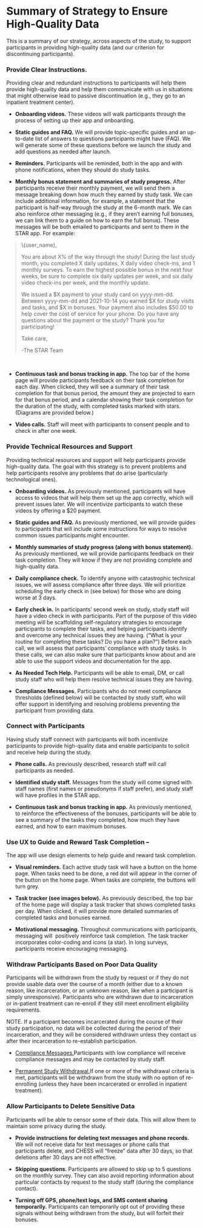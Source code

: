 # Summary of Strategy to Ensure High-Quality Data

This is a summary of our strategy, across aspects of the study, to
support participants in providing high-quality data (and our criterion
for discontinuing participants).

### **Provide Clear Instructions**.

Providing clear and redundant instructions to participants will help
them provide high-quality data and help them communicate with us in
situations that might otherwise lead to passive discontinuation (e.g.,
they go to an inpatient treatment center).

-   **Onboarding videos.** These videos will walk participants through
    the process of setting up their app and onboarding.

-   **Static guides and FAQ.** We will provide topic-specific guides and
    an up-to-date list of answers to questions participants might have
    (FAQ). We will generate some of these questions before we launch the
    study and add questions as needed after launch.

-   **Reminders.** Participants will be reminded, both in the app and
    with phone notifications, when they should do study tasks.

-   **Monthly bonus statement and summaries of study progress.** After
    participants receive their monthly payment, we will send them a
    message breaking down how much they earned by study task. We can
    include additional information, for example, a statement that the
    participant is half-way through the study at the 6-month mark. We
    can also reinforce other messaging (e.g., if they aren't earning
    full bonuses, we can link them to a guide on how to earn the full
    bonus). These messages will be both emailed to participants and sent
    to them in the STAR app. For example:

> \\{user_name},
>
> You are about X% of the way through the study! During the last study
> month, you completed X daily updates, X daily video check-ins, and 1
> monthly surveys. To earn the highest possible bonus in the next four
> weeks, be sure to complete six daily updates per week, and six daily
> video check-ins per week, and the monthly update.
>
> We issued a \$X payment to your study card on yyyy-mm-dd. Between
> yyyy-mm-dd and 2021-10-14 you earned \$X for study visits and tasks,
> and \$X in bonuses. Your payment also includes \$50.00 to help cover
> the cost of service for your phone. Do you have any questions about
> the payment or the study? Thank you for participating! 
>
> Take care,
>
> -The STAR Team

 

-   **Continuous task and bonus tracking in app.** The top bar of the
    home page will provide participants feedback on their task
    completion for each day. When clicked, they will see a summary of
    their task completion for that bonus period, the amount they are
    projected to earn for that bonus period, and a calendar showing
    their task completion for the duration of the study, with completed
    tasks marked with stars. (Diagrams are provided below.)

-   **Video calls.** Staff will meet with participants to consent people
    and to check in after one week.

### Provide Technical Resources and Support

Providing technical resources and support will help participants provide
high-quality data. The goal with this strategy is to prevent problems
and help participants resolve any problems that do arise (particularly
technological ones).

-   **Onboarding videos.** As previously mentioned, participants will
    have access to videos that will help them set up the app correctly,
    which will prevent issues later. We will incentivize participants to
    watch these videos by offering a \$20 payment.

-   **Static guides and FAQ.** As previously mentioned, we will provide
    guides to participants that will include some instructions for ways
    to resolve common issues participants might encounter.

-   **Monthly summaries of study progress (along with bonus
    statement).** As previously mentioned, we will provide participants
    feedback on their task completion. They will know if they are not
    providing complete and high-quality data.

-   **Daily compliance check.** To identify anyone with catastrophic
    technical issues, we will assess compliance after three days. We
    will prioritize scheduling the early check in (see below) for those
    who are doing worse at 3 days.

-   **Early check in.** In participants' second week on study, study
    staff will have a video check in with participants. Part of the
    purpose of this video meeting will be scaffolding self-regulatory
    strategies to encourage participants to complete their tasks, and
    helping participants identify and overcome any technical issues they
    are having. ("What is your routine for completing these tasks? Do
    you have a plan?") Before each call, we will assess that
    participants' compliance with study tasks. In these calls, we can
    also make sure that participants know about and are able to use the
    support videos and documentation for the app.

-   **As Needed Tech Help.** Participants will be able to email, DM, or
    call study staff who will help them resolve technical issues they
    are having.

-   **Compliance Messages.** Participants who do not meet compliance
    thresholds (defined below) will be contacted by study staff, who
    will offer support in identifying and resolving problems preventing
    the participant from providing data.

### Connect with Participants

Having study staff connect with participants will both incentivize
participants to provide high-quality data and enable participants to
solicit and receive help during the study.

-   **Phone calls.** As previously described, research staff will call
    participants as needed.

-   **Identified study staff.** Messages from the study will come signed
    with staff names (first names or pseudonyms if staff prefer), and
    study staff will have profiles in the STAR app.

-   **Continuous task and bonus tracking in app.** As previously
    mentioned, to reinforce the effectiveness of the bonuses,
    participants will be able to see a summary of the tasks they
    completed, how much they have earned, and how to earn maximum
    bonuses.

### Use UX to Guide and Reward Task Completion **--**

The app will use design elements to help guide and reward task
completion.

-   **Visual reminders.** Each active study task will have a button on
    the home page. When tasks need to be done, a red dot will appear in
    the corner of the button on the home page. When tasks are complete,
    the buttons will turn grey.

-   **Task tracker (see images below).** As previously described, the
    top bar of the home page will display a task tracker that shows
    completed tasks per day. When clicked, it will provide more detailed
    summaries of completed tasks and bonuses earned.

-   **Motivational messaging.** Throughout communications with
    participants, messaging will  positively reinforce task completion.
    The task tracker incorporates color-coding and icons (a star). In
    long surveys, participants receive encouraging messaging.

### Withdraw Participants Based on Poor Data Quality

Participants will be withdrawn from the study by request or if they do
not provide usable data over the course of a month (either due to a
known reason, like incarceration, or an unknown reason, like when a
participant is simply unresponsive). Participants who are withdrawn due
to incarceration or in-patient treatment can re-enroll if they still
meet enrollment eligibility requirements.

NOTE. If a participant becomes incarcerated during the course of their
study participation, no data will be collected during the period of
their incarceration, and they will be considered withdrawn unless they
contact us after their incarceration to re-establish participation.

-   [Compliance
    Messages.](#_Participant_Compliance_Messages)Participants with low
    compliance will receive compliance messages and may be contacted by
    study staff.

-   [Permanent Study Withdrawal.](#_Study_Withdrawal_Criteria)If one or
    more of the withdrawal criteria is met, participants will be
    withdrawn from the study with no option of re-enrolling (unless they
    have been incarcerated or enrolled in inpatient treatment).

### Allow Participants to Delete Sensitive Data

Participants will be able to censor some of their data. This will allow
them to maintain some privacy during the study.

-   **Provide instructions for deleting text messages and phone
    records.** We will not receive data for text messages or phone calls
    that participants delete, and CHESS will "freeze" data after 30
    days, so that deletions after 30 days are not effective.

-   **Skipping questions.** Participants are allowed to skip up to 5
    questions on the monthly survey. They can also avoid reporting
    information about particular contacts by request to the study staff
    (during the compliance contact).

-   **Turning off GPS, phone/text logs, and SMS content sharing
    temporarily.** Participants can temporarily opt out of providing
    these signals without being withdrawn from the study, but will
    forfeit their bonuses.
